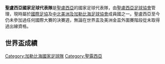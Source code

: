 {{Infobox National football team 
|  Name               = 聖盧西亞
|  Badge              = Flag of Saint Lucia.svg
|  Nickname           =  
|  Association        = [[聖盧西亞足球協會|聖盧西亞足球協會]] 
|  Confederation      = [[CONCACAF|CONCACAF]] ([[北美洲|北美洲]]) |
| FIFA Trigramme       = LCA
| FIFA Rank            = {{FIFA World Rankings|LCA}}
| FIFA max             = 108
| FIFA max date        = 2003年4月
| FIFA min             = 192
| FIFA min date        = 2010年3月
| Elo Rank             = {{World Football Elo Ratings|Saint Lucia}}
| Elo max              = 133
| Elo max date         = 2003年3月28日
| Elo min              = 189
| Elo min date         = 2011年11月11日
| pattern_la1          =
| pattern_b1           = _goldstripecollar
| pattern_ra1          =
| leftarm1             = 87ceff
| body1                = 87ceff
| rightarm1            = 87ceff
| shorts1              = 87cefa
| socks1               = 87cefa
| pattern_la2          =
| pattern_b2           = _goldstripecollar
| pattern_ra2          =
| leftarm2             = ffffff
| body2                = FFffff
| rightarm2            = ffffff
| shorts2              = ffffff
| socks2               = FFFFFF
| First game           = {{fb|DMA|1955}} 4–1 {{fb-rt|LCA|1875}} <br> ([[多米尼克|多米尼克]]; 1938年1月9日)
| Largest win          = {{fb|LCA|1979}} 14–1 {{fb-rt|VIR}} <br> ([[海地|海地]]，[[太子港|太子港]]; 2001年4月14日)
| Largest loss         = {{nowrap|{{fb|VIN}} 8–0 {{fb-rt|LCA}}}} <br> ([[牙買加|牙買加]]，[[京斯敦|京斯敦]]; 2006年10月1日)
| World cup apps       = 
| World cup first      = 
| World cup best       = 
| Regional name        = 
| Regional cup apps    = 
| Regional cup first   = 
| Regional cup best    = 
| medaltemplates       = 
}}

'''聖盧西亞國家足球代表隊'''是[[聖盧西亞|聖盧西亞]]的國家足球代表隊，由[[聖盧西亞足球協會|聖盧西亞足球協會]]管理，現時屬於[[國際足協|國際足協]]及[[中北美洲及加勒比海足球協會|中北美洲及加勒比海足球協會]]成員國之一。聖盧西亞至今仍未參加過任何國際大賽的決賽週，無論在世界盃及美洲金盃外圍賽階段從未取得過出線資格。

== 世界盃成績 ==

{{國際足球}}
{{CONCACAF teams}}

[[Category:加勒比海國家足球隊|Category:加勒比海國家足球隊]]
[[Category:聖露西亞|Category:聖露西亞]]